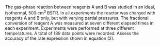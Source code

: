 The gas-phase reaction between reagents A and B was studied in an ideal, isothermal, 500 cm^3^ BSTR. In all experiments the reactor was charged with reagents A and B only, but with varying partial pressures. The fractional conversion of reagent A was measured at seven different elapsed times in each experiment. Experiments were performed at three different temperatures. A total of 189 data points were recorded. Assess the accuracy of the rate expression shown in equation (2).
